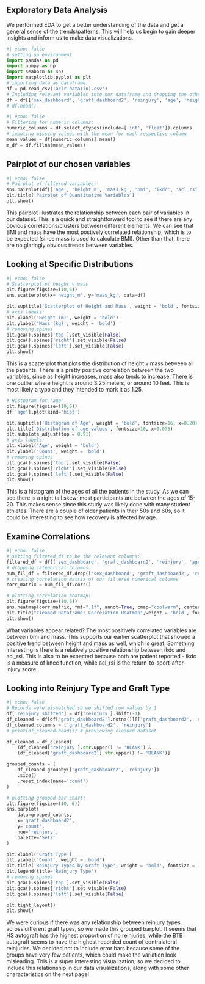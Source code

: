 ## Exploratory Data Analysis

We performed EDA to get a better understanding of the data and get a general sense of the trends/patterns. This will help us begin to gain deeper insights and inform us to make data visualizations.

```python
#| echo: false
# setting up environment
import pandas as pd
import numpy as np
import seaborn as sns
import matplotlib.pyplot as plt
# importing data as dataframe:
df = pd.read_csv('aclr data(in).csv')
# Including relevant variables into our dataframe and dropping the others:
df = df[['sex_dashboard', 'graft_dashboard2', 'reinjury', 'age', 'height_m', 'mass_kg', 'bmi', 'ikdc', 'acl_rsi', 'tegner_pre', 'tegner_now', 'lsi_ext_isok_60', 'lsi_flex_isok_60']]
# df.head()
```

```python
#| echo: false
# Filtering for numeric columns:
numeric_columns = df.select_dtypes(include=['int', 'float']).columns
# imputing missing values with the mean for each respective column
mean_values = df[numeric_columns].mean()
m_df = df.fillna(mean_values)
```

## Pairplot of our chosen variables

```python
#| echo: false
# Pairplot of filtered variables:
sns.pairplot(df[['age', 'height_m', 'mass_kg', 'bmi', 'ikdc', 'acl_rsi']], plot_kws={"s": 5})
plt.title('Pairplot of Quantitative Variables')
plt.show()
```
This pairplot illustrates the relationship between each pair of variables in our dataset. This is a quick and straightforward tool to see if there are any obvious correlations/clusters between different elements. We can see that BMI and mass have the most postively correlated relationship, which is to be expected (since mass is used to calculate BMI). Other than that, there are no glaringly obvious trends between variables. 

## Looking at Specific Distributions

```python
#| echo: false
# Scatterplot of height v mass
plt.figure(figsize=(10,6))
sns.scatterplot(x='height_m', y='mass_kg', data=df)

plt.suptitle('Scatterplot of Height and Mass', weight = 'bold', fontsize = 16, x = 0.29)
# axis labels:
plt.xlabel('Height (m)', weight = 'bold')
plt.ylabel('Mass (kg)', weight = 'bold')
# removing spines
plt.gca().spines['top'].set_visible(False)
plt.gca().spines['right'].set_visible(False)
plt.gca().spines['left'].set_visible(False)
plt.show()
```
This is a scatterplot that plots the distribution of height v mass between all the patients. There is a pretty positive correlation between the two variables, since as height increases, mass also tends to increase. There is one outlier where height is around 3.25 meters, or around 10 feet. This is most likely a typo and they intended to mark it as 1.25. 

```python
# Histogram for 'age'
plt.figure(figsize=(10,6))
df['age'].plot(kind='hist')

plt.suptitle('Histogram of Age', weight = 'bold', fontsize=16, x=0.20)
plt.title('Distribution of age values', fontsize=10, x=0.075)
plt.subplots_adjust(top = 0.91) 
# axis labels:
plt.xlabel('Age', weight = 'bold')
plt.ylabel('Count', weight = 'bold')
# removing spines
plt.gca().spines['top'].set_visible(False)
plt.gca().spines['right'].set_visible(False)
plt.gca().spines['left'].set_visible(False)
plt.show()
```
This is a histogram of the ages of all the patients in the study. As we can see there is a right tail skew; most participants are between the ages of 15-20. This makes sense since this study was likely done with many student athletes. There are a couple of older patients in their 50s and 60s, so it could be interesting to see how recovery is affected by age. 

## Examine Correlations 

```python
#| echo: false
# setting filtered_df to be the relevant columns:
filtered_df = df[['sex_dashboard', 'graft_dashboard2', 'reinjury', 'age', 'height_m', 'mass_kg', 'bmi', 'ikdc', 'acl_rsi']]
# dropping categorical columns:
num_fil_df = filtered_df.drop(['sex_dashboard', 'graft_dashboard2', 'reinjury'], axis=1)
# creating correlation matrix of our filtered numerical columns
corr_matrix = num_fil_df.corr()

# plotting correlation heatmap:
plt.figure(figsize=(10,6))
sns.heatmap(corr_matrix, fmt=".1f", annot=True, cmap="coolwarm", center=0)
plt.title("Cleaned Dataframe: Correlation Heatmap",weight = 'bold', fontsize = 18, x=0.21)
plt.show()
```
What variables appear related? The most positively correlated variables are between bmi and mass. This supports our earlier scatterplot that showed a positive trend between height and mass as well, which is great. Something interesting is there is a relatively positive relationship between ikdc and acl_rsi. This is also to be expected because both are patient reported - ikdc is a measure of knee function, while acl_rsi is the return-to-sport-after-injury score. 


## Looking into Reinjury Type and Graft Type

```python
#| echo: false
# Records were mismatched so we shifted row values by 1 
df['reinjury_shifted'] = df['reinjury'].shift(-1)
df_cleaned = df[df['graft_dashboard2'].notna()][['graft_dashboard2', 'reinjury_shifted']]
df_cleaned.columns = ['graft_dashboard2', 'reinjury']
# print(df_cleaned.head()) # previewing cleaned dataset

df_cleaned = df_cleaned[
    (df_cleaned['reinjury'].str.upper() != 'BLANK') &
    (df_cleaned['graft_dashboard2'].str.upper() != 'BLANK')]

grouped_counts = (
    df_cleaned.groupby(['graft_dashboard2', 'reinjury'])
    .size()
    .reset_index(name='count')
)

# plotting grouped bar chart:
plt.figure(figsize=(10, 6))
sns.barplot(
    data=grouped_counts,
    x='graft_dashboard2',
    y='count',
    hue='reinjury',
    palette='Set2'
)

plt.xlabel('Graft Type')
plt.ylabel('Count', weight = 'bold')
plt.title('Reinjury Types by Graft Type', weight = 'bold', fontsize = 16, x = 0.2)
plt.legend(title='Reinjury Type')
# removing spines
plt.gca().spines['top'].set_visible(False)
plt.gca().spines['right'].set_visible(False)
plt.gca().spines['left'].set_visible(False)

plt.tight_layout()
plt.show()
```
We were curious if there was any relationship between reinjury types across different graft types, so we made this grouped barplot. It seems that HS autograft has the highest proportion of no reinjuries, while the BTB autograft seems to have the highest recorded count of contralateral reinjuries. We decided not to include error bars because some of the groups have very few patients, which could make the variation look misleading. This is a super interesting visualization, so we decided to include this relationship in our data visualizations, along with some other characteristics on the next page!


